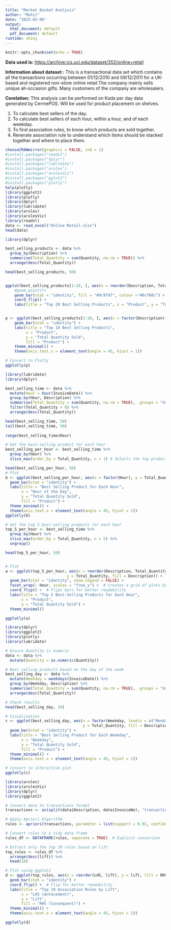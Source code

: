 ```yaml
---
title: "Market Basket Analysis"
author: "Mohit"
date: "2025-02-06"
output:
  html_document: default
  pdf_document: default
runtime: shiny
---
```


```r
knitr::opts_chunk$set(echo = TRUE)
```

**Data used is:** <https://archive.ics.uci.edu/dataset/352/online+retail>

**Information about dataset :** This is a transactional data set which contains all the transactions occurring between 01/12/2010 and 09/12/2011 for a UK-based and registered non-store online retail.The company mainly sells unique all-occasion gifts. Many customers of the company are wholesalers.

**Corelation:** This analysis can be performed on Kada per day data generated by CermePOS. Will be used for product placement on shelves.

1.  To calculate best sellers of the day.
2.  To calculate best sellers of each hour, within a hour, and of each weekday.
3.  To find association rules, to know which products are sold together.
4.  Renerate association rule to understand which items should be stacked together and where to place them.

```r
chooseCRANmirror(graphics = FALSE, ind = 1)
#install.packages("readxl")
#install.packages("dplyr")
#install.packages("lubridate")
#install.packages("arules")
#install.packages("arulesViz")
#install.packages("gglot2")
#install.packages("plotly")
help(plotly)
library(ggplot2)
library(plotly)
library(dplyr)
library(lubridate)
library(arules)
library(arulesViz)
library(readxl)
data <- read_excel("Online Retail.xlsx")
head(data)
```

```r
library(dplyr)

best_selling_products <- data %>%
  group_by(Description) %>%
  summarise(Total_Quantity = sum(Quantity, na.rm = TRUE)) %>%
  arrange(desc(Total_Quantity))

head(best_selling_products, 50)


ggplot(best_selling_products[1:10, ], aes(x = reorder(Description, Total_Quantity), y = Total_Quantity)) +
    #geom_point()+
    geom_bar(stat = "identity", fill = "#9c9797", colour ="#0cf00c") +
    coord_flip() +
    labs(title = "Top 20 Best Selling Products", x = "Product", y = "Total Quantity Sold")   


p <- ggplot(best_selling_products[1:10, ], aes(x = factor(Description), y = Total_Quantity, fill = Description)) +
    geom_bar(stat = "identity") +
    labs(title = "Top 10 Best Selling Products",
         x = "Product",
         y = "Total Quantity Sold",
         fill = "Product") +
    theme_minimal() +
    theme(axis.text.x = element_text(angle = 45, hjust = 1))

# Convert to Plotly
ggplotly(p)
```

```r
library(lubridate)
library(dplyr)

best_selling_time <- data %>%
  mutate(Hour = hour(InvoiceDate)) %>%
  group_by(Hour, Description) %>%
  summarise(Total_Quantity = sum(Quantity, na.rm = TRUE), .groups = "drop") %>%
  filter(Total_Quantity > 0) %>%
  arrange(desc(Total_Quantity))

head(best_selling_time, 50)
tail(best_selling_time, 50)
 
range(best_selling_time$Hour)

# Get the best-selling product for each hour
best_selling_per_hour <- best_selling_time %>%
  group_by(Hour) %>%
  slice_max(order_by = Total_Quantity, n = 1) # Selects the top product per hour

head(best_selling_per_hour, 50)
# Plot
b <- ggplot(best_selling_per_hour, aes(x = factor(Hour), y = Total_Quantity, fill = Description)) +
  geom_bar(stat = "identity") +
  labs(title = "Best Selling Product for Each Hour",
       x = "Hour of the Day",
       y = "Total Quantity Sold",
       fill = "Product") +
  theme_minimal() +
  theme(axis.text.x = element_text(angle = 45, hjust = 1))
ggplotly(b)

# Get the top 5 best-selling products for each hour
top_5_per_hour <- best_selling_time %>%
  group_by(Hour) %>%
  slice_max(order_by = Total_Quantity, n = 5) %>%
  ungroup()

head(top_5_per_hour, 50)


# Plot
a <- ggplot(top_5_per_hour, aes(x = reorder(Description, Total_Quantity), 
                           y = Total_Quantity, fill = Description)) +
  geom_bar(stat = "identity", show.legend = FALSE) +
  facet_wrap(~ Hour, scales = "free_y") +  # Creates a grid of plots by Hour
  coord_flip() +  # Flips bars for better readability
  labs(title = "Top 5 Best-Selling Products for Each Hour",
       x = "Product",
       y = "Total Quantity Sold") +
  theme_minimal()

ggplotly(a)

```

```r
library(dplyr)
library(ggplot2)
library(plotly)
library(lubridate)

# Ensure Quantity is numeric
data <- data %>%
  mutate(Quantity = as.numeric(Quantity)) 

# Best selling products based on the day of the week
best_selling_day <- data %>%
  mutate(Weekday = weekdays(InvoiceDate)) %>%
  group_by(Weekday, Description) %>%
  summarise(Total_Quantity = sum(Quantity, na.rm = TRUE), .groups = "drop") %>%
  arrange(desc(Total_Quantity))

# Check results
head(best_selling_day, 10)

# Visualization
c <- ggplot(best_selling_day, aes(x = factor(Weekday, levels = c("Monday", "Tuesday", "Wednesday", "Thursday", "Friday", "Saturday", "Sunday")), 
                                  y = Total_Quantity, fill = Description)) +
  geom_bar(stat = "identity") +
  labs(title = "Best Selling Product for Each Weekday",
       x = "Weekday",
       y = "Total Quantity Sold",
       fill = "Product") +
  theme_minimal() +
  theme(axis.text.x = element_text(angle = 45, hjust = 1))

# Convert to interactive plot
ggplotly(c)

```

```r
library(arules)
library(arulesViz)
library(dplyr)
library(ggplot2)

# Convert data to transactions format
transactions <- as(split(data$Description, data$InvoiceNo), "transactions")

# Apply Apriori Algorithm
rules <- apriori(transactions, parameter = list(support = 0.01, confidence = 0.3))

# Convert rules to a tidy data frame
rules_df <- DATAFRAME(rules, separate = TRUE)  # Explicit conversion

# Extract only the top 10 rules based on lift
top_rules <- rules_df %>%
  arrange(desc(lift)) %>%
  head(10)

# Plot using ggplot2
d <- ggplot(top_rules, aes(x = reorder(LHS, lift), y = lift, fill = RHS)) +
  geom_bar(stat = "identity") +
  coord_flip() +  # Flip for better readability
  labs(title = "Top 10 Association Rules by Lift",
       x = "LHS (Antecedent)",
       y = "Lift",
       fill = "RHS (Consequent)") +
  theme_minimal() +
  theme(axis.text.x = element_text(angle = 45, hjust = 1))

ggplotly(d)
```
